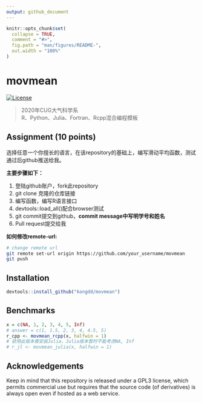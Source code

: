 ```yaml
---
output: github_document
---
```


<!-- README.md is generated from README.Rmd. Please edit that file -->

```r
knitr::opts_chunk$set(
  collapse = TRUE,
  comment = "#>",
  fig.path = "man/figures/README-",
  out.width = "100%"
)
```
# movmean

<!-- badges: start -->
[![License](http://img.shields.io/badge/license-GPL%20%28%3E=%203%29-brightgreen.svg?style=flat)](http://www.gnu.org/licenses/gpl-3.0.html)
<!-- badges: end -->

> 2020年CUG大气科学系   
> R、Python、Julia、Fortran、Rcpp混合编程模板

## Assignment (10 points)

选择任意一个你擅长的语言，在该repository的基础上，编写滑动平均函数，测试通过后github推送给我。

**主要步骤如下：**

1. 登陆github账户，fork此repository
2. git clone 克隆的仓库链接
3. 编写函数，编写R语言接口
4. devtools::load_all()配合browser测试
5. git commit提交到github，__**commit message中写明学号和姓名**__
6. Pull request提交给我

**如何修改remote-url:**
```bash
# change remote url
git remote set-url origin https://github.com/your_username/movmean
git push
```

## Installation

``` r
devtools::install_github("kongdd/movmean")
```

## Benchmarks


```r
x = c(NA, 1, 2, 3, 4, 5, Inf)
# answer = c(1, 1.5, 2, 3, 4, 4.5, 5)
r_cpp <- movmean_rcpp(x, halfwin = 1)
# 欲用此版本需安装Julia，Julia版本暂时不能考虑NA, Inf
# r_jl <- movmean_julia(x, halfwin = 1)
```

## Acknowledgements

Keep in mind that this repository is released under a GPL3 license,
which permits commercial use but requires that the source code (of
derivatives) is always open even if hosted as a web service.
